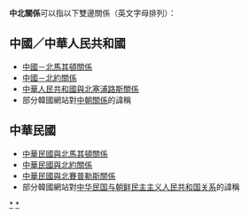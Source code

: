 {{noteTA|G1=國家}}
'''中北關係'''可以指以下雙邊關係（英文字母排列）：

==中國／中華人民共和國==
* [[中國－北馬其頓關係|中國－北馬其頓關係]]
* [[中國－北約關係|中國－北約關係]]
* [[中華人民共和國與北塞浦路斯關係|中華人民共和國與北塞浦路斯關係]]
* 部分韓國網站對[[中朝關係|中朝關係]]的諱稱

==中華民國==
{{主條目消歧義|「'''臺北關係'''」重新導向至此。}}
*[[中華民國與北馬其頓關係|中華民國與北馬其頓關係]]
*[[中華民國與北約關係|中華民國與北約關係]]
*[[中華民國與北賽普勒斯關係|中華民國與北賽普勒斯關係]]
* 部分韓國網站對[[中华民国与朝鲜民主主义人民共和国关系|中华民国与朝鲜民主主义人民共和国关系]]的諱稱

{{disambig|Cat=四字消歧义}}
[[Category:中華人民共和國雙邊關係消歧義|*]]
[[Category:中華民國雙邊關係消歧義|*]]